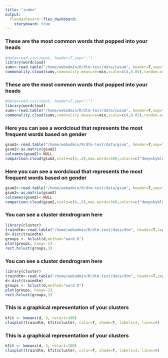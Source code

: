 ```yaml
---
title: "index"
output: 
  flexdashboard::flex_dashboard:
    storyboard: true
---
```



### These are the most common words that popped into your heads

```r
#data=read.csv(input, header=T,sep=";")
library(wordcloud)
sumv<-read.table("/home/webadmin/R/dtm-test/data/cwsum", header=T,sep="")
commonality.cloud(sumv,comonality.measure=min,scale=c(4,0.05),random.order=F, colors = brewer.pal(6, "PuBuGn"),use.r.layout=F)
```

### These are the most common words that popped into your heads {.mobile}

```r
#data=read.csv(input, header=T,sep=";")
library(wordcloud)
sumv<-read.table("/home/webadmin/R/dtm-test/data/cwsum", header=T,sep="")
commonality.cloud(sumv,comonality.measure=min,scale=c(4,0.05),random.order=F, colors = brewer.pal(6, "PuBuGn"), use.r.layout=F)
```

### Here you can see a wordcloud that represents the most frequent words based on gender

```r
gsum2<-read.table("/home/webadmin/R/dtm-test/data/gsum", header=T,sep="")
gsum2<-as.matrix(gsum2)
colnames(gsum2)<-NULL
comparison.cloud(gsum2,scale=c(4,.5),max.words=300,colors=c("deepskyblue3","firebrick2","darkorchid3"))

```

### Here you can see a wordcloud that represents the most frequent words based on gender {.mobile}

```r
gsum2<-read.table("/home/webadmin/R/dtm-test/data/gsum", header=T,sep="")
gsum2<-as.matrix(gsum2)
colnames(gsum2)<-NULL
comparison.cloud(gsum2,scale=c(4,.5),max.words=300,colors=c("deepskyblue3","firebrick2","darkorchid3"))

```


### You can see a cluster dendrogram here

```r
library(cluster)
traindtm<-read.table("/home/webadmin/R/dtm-test/data/dtm", header=T,sep="")
d<-dist(traindtm)
groups <- hclust(d,method="ward.D")
plot(groups, hang=-1)
rect.hclust(groups,3)
```
### You can see a cluster dendrogram here {.mobile}

```r
library(cluster)
traindtm<-read.table("/home/webadmin/R/dtm-test/data/dtm", header=T,sep="")
d<-dist(traindtm)
groups <- hclust(d,method="ward.D")
plot(groups, hang=-1)
rect.hclust(groups,3)
```


### This is a graphical representation of your clusters

```r
kfit <- kmeans(d, 3, nstart=100)
clusplot(traindtm, kfit$cluster, color=T, shade=T, labels=3, lines=0)
```

### This is a graphical representation of your clusters {.mobile}

```r
kfit <- kmeans(d, 3, nstart=100)
clusplot(traindtm, kfit$cluster, color=T, shade=T, labels=3, lines=0)
```

